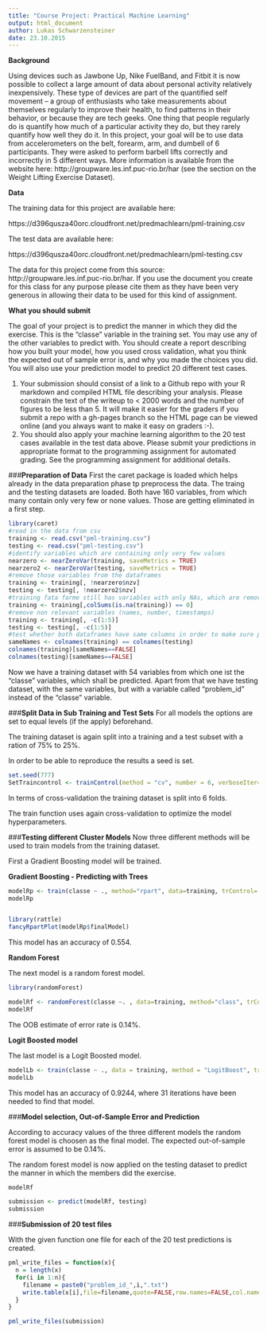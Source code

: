 ```yaml
---
title: "Course Project: Practical Machine Learning"
output: html_document
author: Lukas Schwarzensteiner
date: 23.10.2015
---
```



**Background**

Using devices such as Jawbone Up, Nike FuelBand, and Fitbit it is now possible to collect a large amount of data about personal activity relatively inexpensively. These type of devices are part of the quantified self movement – a group of enthusiasts who take measurements about themselves regularly to improve their health, to find patterns in their behavior, or because they are tech geeks. One thing that people regularly do is quantify how much of a particular activity they do, but they rarely quantify how well they do it. In this project, your goal will be to use data from accelerometers on the belt, forearm, arm, and dumbell of 6 participants. They were asked to perform barbell lifts correctly and incorrectly in 5 different ways. More information is available from the website here: http://groupware.les.inf.puc-rio.br/har (see the section on the Weight Lifting Exercise Dataset). 


**Data** 

The training data for this project are available here: 

https://d396qusza40orc.cloudfront.net/predmachlearn/pml-training.csv

The test data are available here: 

https://d396qusza40orc.cloudfront.net/predmachlearn/pml-testing.csv

The data for this project come from this source: http://groupware.les.inf.puc-rio.br/har. If you use the document you create for this class for any purpose please cite them as they have been very generous in allowing their data to be used for this kind of assignment. 

**What you should submit**

The goal of your project is to predict the manner in which they did the exercise. This is the "classe" variable in the training set. You may use any of the other variables to predict with. You should create a report describing how you built your model, how you used cross validation, what you think the expected out of sample error is, and why you made the choices you did. You will also use your prediction model to predict 20 different test cases. 

1. Your submission should consist of a link to a Github repo with your R markdown and compiled HTML file describing your analysis. Please constrain the text of the writeup to < 2000 words and the number of figures to be less than 5. It will make it easier for the graders if you submit a repo with a gh-pages branch so the HTML page can be viewed online (and you always want to make it easy on graders :-).
2. You should also apply your machine learning algorithm to the 20 test cases available in the test data above. Please submit your predictions in appropriate format to the programming assignment for automated grading. See the programming assignment for additional details. 



###**Preparation of Data**
First the caret package is loaded which helps already in the data preparation phase tp preprocess the data.
The traing and the testing datasets are loaded. Both have 160 variables, from which many contain only very few or none values.
Those are getting eliminated in a first step.

```r
library(caret)
#read in the data from csv
training <- read.csv("pml-training.csv")
testing <- read.csv("pml-testing.csv")
#identify variables which are containing only very few values
nearzero <- nearZeroVar(training, saveMetrics = TRUE)
nearzero2 <- nearZeroVar(testing, saveMetrics = TRUE)
#remove those variables from the dataframes
training <- training[, !nearzero$nzv]
testing <- testing[, !nearzero2$nzv]
#training fata farme still has variables with only NAs, which are removed too
training <- training[,colSums(is.na(training)) == 0]
#remove non relevant variables (names, number, timestamps)
training <- training[, -c(1:5)]
testing <- testing[, -c(1:5)]
#test whether both dataframes have same columns in order to make sure predictions can be made at a later stage
sameNames <- colnames(training) == colnames(testing)
colnames(training)[sameNames==FALSE]
colnames(testing)[sameNames==FALSE]
```

Now we have a training dataset with 54 variables from which one ist the "classe" variables, which shall be predicted. Apart from that we have testing dataset, with the same variables, but with a variable called "problem_id" instead of the "classe" variable.


###**Split Data in Sub Training and Test Sets**
For all models the options are set to equal levels (if the apply) beforehand.

The training dataset is again split into a training and a test subset with a ration of 75% to 25%.

In order to be able to reproduce the results a seed is set.

```r
set.seed(777)
SetTraincontrol <- trainControl(method = "cv", number = 6, verboseIter=FALSE , preProcOptions="pca", allowParallel=TRUE)
```

In terms of cross-validation the training dataset is split into 6 folds.

The train function uses again cross-validation to optimize the model hyperparameters.


###**Testing different Cluster Models**
Now three different methods will be used to train models from the training dataset.

First a Gradient Boosting model will be trained. 

**Gradient Boosting - Predicting with Trees**

```r
modelRp <- train(classe ~ ., method="rpart", data=training, trControl= SetTraincontrol)
modelRp


library(rattle)
fancyRpartPlot(modelRp$finalModel)
```

This model has an accuracy of 0.554. 


**Random Forest**

The next model is a random forest model.

```r
library(randomForest)

modelRf <- randomForest(classe ~. , data=training, method="class", trControl= SetTraincontrol)
modelRf

```

The OOB estimate of  error rate is 0.14%.


**Logit Boosted model**

The last model is a Logit Boosted model.

```r
modelLb <- train(classe ~ ., data = training, method = "LogitBoost", trControl= SetTraincontrol)
modelLb

```

This model has an accuracy of 0.9244, where 31 iterations have been needed to find that model.


###**Model selection, Out-of-Sample Error and Prediction**


According to accuracy values of the three different models the random forest model is choosen as the final model. The expected out-of-sample error is assumed to be 0.14%.

The random forest model is now applied on the testing dataset to predict the manner in which the members did the exercise.

```r

modelRf

```



```r

submission <- predict(modelRf, testing)
submission

```


###**Submission of 20 test files**

With the given function one file for each of the 20 test predictions is created.

```r



pml_write_files = function(x){
  n = length(x)
  for(i in 1:n){
    filename = paste0("problem_id_",i,".txt")
    write.table(x[i],file=filename,quote=FALSE,row.names=FALSE,col.names=FALSE)
  }
}

pml_write_files(submission)


```


